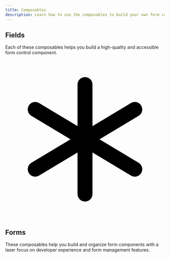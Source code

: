 ```yaml
---
title: Composables
description: Learn how to use the composables to build your own form controls.
---
```



## Fields

Each of these composables helps you build a high-quality and accessible form control component.

<div class="grid grid-cols-[repeat(auto-fit,minmax(200px,1fr))] gap-4">
  <PreviewCard
    client:idle
    title="Text Fields"
    description="Allows users to enter plain text."
    link="/guides/fields/text-fields/"
    src="/thumbs/text.mp4"
  />
  <PreviewCard
    client:idle
    title="Search Fields"
    description="Allows users to enter a search query, submit it, or clear it."
    link="/guides/fields/search-fields/"
    src="/thumbs/search.mp4"
  />
  <PreviewCard
    client:idle
    title="Number Fields"
    description="Allows users to enter, increment, or decrement a number value with formatting options."
    link="/guides/fields/number-fields/"
    src="/thumbs/number.mp4"
  />
  <PreviewCard
    client:idle
    title="Switches"
    description="Allows users to toggle between two states."
    link="/guides/fields/switches/"
    src="/thumbs/switch.mp4"
  />
  <PreviewCard
    client:idle
    title="Radio Buttons"
    description="Allows users to select a single item from a group of options."
    link="/guides/fields/radios/"
    src="/thumbs/radio.mp4"
  />
  <PreviewCard
    client:idle
    title="Checkboxes"
    description="Allows users to select one or more items from a group of options."
    link="/guides/fields/checkboxes/"
    src="/thumbs/checkboxes.mp4"
  />
  <PreviewCard
    client:idle
    title="Select Fields"
    description="Allows users to display a collapsible list of options that they can search and select one or more items from."
    link="/guides/fields/selects/"
    src="/thumbs/select.mp4"
  />
  <PreviewCard
    client:idle
    title="ComboBox Fields"
    description="Searchable Text Inputs with a dropdown list of options for quick selection."
    link="/guides/fields/comboboxes/"
    src="/thumbs/combobox.mp4"
  />
  <PreviewCard
    client:idle
    title="Sliders"
    description="Allows users to select one or more values from a range of values."
    link="/guides/fields/sliders/"
    src="/thumbs/slider.mp4"
  />
  <PreviewCard
    client:idle
    title="Calendars"
    description="Allows users to select a date from a calendar."
    link="/guides/fields/calendars/"
    src="/thumbs/calendar.mp4"
  />
  <PreviewCard
    client:idle
    title="Date Fields"
    description="Allows users to enter a date."
    link="/guides/fields/date-fields/"
    src="/thumbs/date.mp4"
  />
  <PreviewCard
    client:idle
    title="Time Fields"
    description="Allows users to enter a time."
    link="/guides/fields/time-fields/"
    src="/thumbs/time.mp4"
  />
  <PreviewCard
    client:idle
    title="File Fields"
    description="Allows users to upload files."
    link="/guides/fields/file-fields/"
    src="/thumbs/file.mp4"
  />
  <PreviewCard
    client:idle
    title="OTP Fields"
    description="Allows users to enter a one-time password."
    link="/guides/fields/otp-fields/"
    src="/thumbs/otp.mp4"
  />
  <PreviewCard
    client:idle
    title="Hidden Fields"
    description="Useful for tokens, IDs, and other values that are only relevant to the server."
    link="/guides/fields/hidden-fields/"
    src="/thumbs/hidden.mp4"
  />
  <PreviewCard
    client:idle
    title="Custom Fields"
    description="Useful for creating unconventional form controls, or wrapping 3rd party components."
    link="/guides/fields/custom-fields/"
    src="/thumbs/custom.mp4"
  >
    <div class="flex h-full w-full items-center justify-center bg-zinc-700">
      <svg
        xmlns="http://www.w3.org/2000/svg"
        class="size-20 fill-current text-emerald-500"
        viewBox="0 0 256 256"
      >
        <path d="M218.29,182.17a12,12,0,0,1-16.47,4.12L140,149.19V216a12,12,0,0,1-24,0V149.19l-61.82,37.1a12,12,0,1,1-12.35-20.58L104.68,128,41.83,90.29A12,12,0,1,1,54.18,69.71L116,106.81V40a12,12,0,0,1,24,0v66.81l61.82-37.1a12,12,0,1,1,12.35,20.58L151.32,128l62.85,37.71A12,12,0,0,1,218.29,182.17Z"></path>
      </svg>
    </div>
  </PreviewCard>
</div>

## Forms

These composables help you build and organize form components with a laser focus on developer experience and form management features.

<div class="grid grid-cols-[repeat(auto-fit,minmax(200px,1fr))] gap-4">
  <PreviewCard
    client:idle
    title="Forms"
    description="Allows users to validate and submit data to the server."
    link="/guides/forms/"
    src="/thumbs/form.mp4"
  />
  <PreviewCard
    client:idle
    title="Form Groups"
    description="Allows users to group related fields together."
    link="/guides/forms/form-groups/"
    src="/thumbs/form-group.mp4"
  />
  <PreviewCard
    client:idle
    title="Form Repeaters"
    description="Allows users to group related fields together."
    link="/guides/forms/form-repeater/"
    src="/thumbs/form-repeater.mp4"
  />
  <PreviewCard
    client:idle
    title="Stepped Form Flow"
    description="Allows users to navigate through a form in a linear or non-linear way divided into steps."
    link="/guides/forms/stepped-form-flow/"
    src="/thumbs/stepped-form-flow.mp4"
  />
</div>
